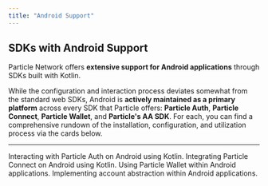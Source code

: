 ```yaml
---
title: "Android Support"
---
```


## SDKs with Android Support

Particle Network offers **extensive support for Android applications** through SDKs built with Kotlin. 

While the configuration and interaction process deviates somewhat from the standard web SDKs, Android is **actively maintained as a primary platform** across every SDK that Particle offers: **Particle Auth**, **Particle Connect**, **Particle Wallet**, and **Particle's AA SDK**. For each, you can find a comprehensive rundown of the installation, configuration, and utilization process via the cards below.

***

<CardGroup cols={2}>
  <Card title="Particle Auth" href="/api-reference/auth/mobile-sdks/android">
    Interacting with Particle Auth on Android using Kotlin.
  </Card>
  <Card title="Particle Connect" href="/api-reference/connect/mobile/android">
    Integrating Particle Connect on Android using Kotlin.
  </Card>
   <Card title="Particle Wallet" href="/api-reference/wallet/mobile/android">
    Using Particle Wallet within Android applications.
  </Card>
     <Card title="Account Abstraction" href="/api-reference/aa/sdks/mobile/android">
    Implementing account abstraction within Android applications.
  </Card>
</CardGroup>